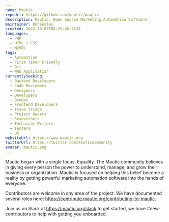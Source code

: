 ```yaml
---
name: Mautic
repoUrl: https://github.com/mautic/mautic
description: Mautic: Open Source Marketing Automation Software.
maintainer: RCheesley
created: 2022-10-07T08:25:45.913Z
languages:
  - PHP
  - HTML / CSS
  - MySQL
tags:
  - Automation
  - First Timer Friendly
  - Git
  - Web Application
currentlySeeking:
  - Backend Developers
  - Code Reviewers
  - Designers
  - Developers
  - DevOps
  - Frontend Developers
  - Issue Triage
  - Project Owners
  - Researchers
  - Technical Writers
  - Testers
  - UX
websiteUrl: https://www.mautic.org
twitterUrl: https://twitter.com/mauticcommunity
avatar: mautic.png
---
```


<Overview>

Mautic began with a single focus. Equality. The Mautic community believes in giving every person the power to understand, manage, and grow their business or organization. Mautic is focused on helping this belief become a reality by getting powerful marketing automation software into the hands of everyone.

</Overview>

<Contributing>

Contributors are welcome in any area of the project. We have documented several roles here: https://contribute.mautic.org/contributing-to-mautic.

Join us on Slack at https://mautic.org/slack to get started, we have #new-contributors to help with getting you onboarded.

</Contributing>
